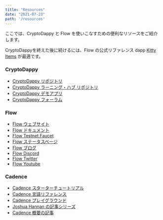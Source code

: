```yaml
---
title: "Resources"
date: "2021-07-23"
path: '/resources'
---
```


ここでは、CryptoDappy と Flow を使いこなすための便利なリソースをご紹介します。

CryptoDappyを終えた後に続けるには、Flow の公式リファレンス dapp [Kitty Items](https://github.com/onflow/kitty-items) が最適です。

### CryptoDappy

* [CryptoDappy リポジトリ](https://github.com/bebner/crypto-dappy)
* [CryptoDappy ラーニング・ハブ リポジトリ](https://github.com/bebner/crypto-dappy-learning-hub)
* [CryptoDappy デモアプリ](https://ds5644cbkdnqk.cloudfront.net/)
* [CryptoDappy フォーラム](https://forum.onflow.org/)

### Flow 

* [Flow ウェブサイト](https://onflow.org)
* [Flow ドキュメント](https://docs.onflow.org)
* [Flow Testnet Faucet](https://testnet-faucet.onflow.org/)
* [Flow ステータスページ](https://docs.onflow.org/status/)
* [Flow ブログ](https://onflow.org/blog/)
* [Flow Discord](https://onflow.org/discord)
* [Flow Twitter](https://twitter.com/flow_blockchain)
* [Flow Youtube](https://www.youtube.com/channel/UCs9r5lqmYQsKCpLB9jKwocg)


### Cadence
* [Cadence スターターチュートリアル](https://testnet-faucet.onflow.org/)
* [Cadence 言語リファレンス](https://docs.onflow.org/cadence/language/)
* [Cadence プレイグラウンド](https://play.onflow.org/)
* [Joshua Hannan の記事シリーズ](https://joshuahannan.medium.com/)
* [Cadence 概要の記事](https://www.onflow.org/post/flow-blockchain-cadence-programming-language-resources-assets)